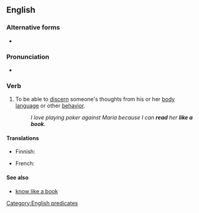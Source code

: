 ==English==

===Alternative forms===
* {{alter|en|read like an open book}}

===Pronunciation===
* {{audio|en|En-au-read like a book.ogg|Audio (AU)}}

===Verb===
{{en-verb|reads like a book|reading like a book|read like a book}}

# {{lb|en|transitive|simile}} To be able to [[discern]] someone's thoughts from his or her [[body language]] or other [[behavior]].
#: ''I love playing poker against Maria because I can '''read''' her '''like a book'''.''

====Translations====
{{trans-top}}
* Finnish: {{t|fi|lukea kuin avointa kirjaa}}
{{trans-mid}}
* French: {{t+|fr|lire en quelqu'un comme dans un livre ouvert}}
{{trans-bottom}}

====See also====
* [[know like a book]]

[[Category:English predicates]]